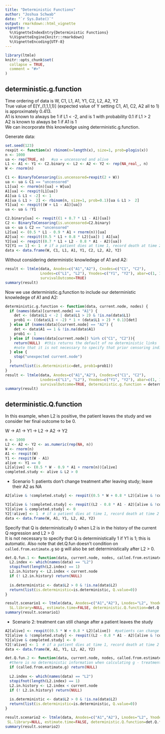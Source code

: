 ```yaml
---
title: "Deterministic Functions"
author: "Joshua Schwab"
date: "`r Sys.Date()`"
output: rmarkdown::html_vignette
vignette: >
  %\VignetteIndexEntry{Deterministic Functions}
  %\VignetteEngine{knitr::rmarkdown}
  %\VignetteEncoding{UTF-8}
---
```


```r
library(ltmle)
knitr::opts_chunk$set(
  collapse = TRUE,
  comment = "#>"
)
```

## deterministic.g.function 
Time ordering of data is W, C1, L1, A1, Y1, C2, L2, A2, Y2  
True value of E[Y_(1,1,1,1)] (expected value of Y setting C1, A1, C2, A2 all to 1) is approximately 0.413.  
A1 is known to always be 1 if L1 < -2, and is 1 with probability 0.1 if L1 > 2   
A2 is known to always be 1 if A1 is 1   
We can incorporate this knowledge using deterministic.g.function.  

Generate data:
``` r
set.seed(123)
rexpit <- function(x) rbinom(n=length(x), size=1, prob=plogis(x))
n <- 1000
ua <- rep(TRUE, n)   #ua = uncensored and alive
L1 <- A1 <- Y1 <- C2.binary <- L2 <- A2 <- Y2 <- rep(NA_real_, n)
W <- rnorm(n)

C1 <- BinaryToCensoring(is.uncensored=rexpit(2 + W))
ua <- ua & C1 == "uncensored"
L1[ua] <- rnorm(n)[ua] + W[ua]
A1[ua] <- rexpit(L1[ua])
A1[ua & L1 < -2] <- 1
A1[ua & L1 >  2] <- rbinom(n, size=1, prob=0.1)[ua & L1 >  2]
Y1[ua] <- rexpit((W + L1 - A1)[ua])
ua <- ua & !Y1

C2.binary[ua] <- rexpit((1 + 0.7 * L1 - A1)[ua])
C2 <- BinaryToCensoring(is.uncensored=C2.binary)
ua <- ua & C2 == "uncensored"
L2[ua] <- (0.5 * L1 - 0.9 * A1 + rnorm(n))[ua]
A2[ua] <- rexpit((0.5 * L1 + 0.8 * L2)[ua]) | A1[ua]
Y2[ua] <- rexpit((0.7 * L1 + L2 - 0.8 * A1 - A2)[ua])
Y2[Y1 == 1] <- 1  # if a patient dies at time 1, record death at time 2 as well
data <- data.frame(W, C1, L1, A1, Y1, C2, L2, A2, Y2)
```

Without considering deterministic knowledege of A1 and A2:
```r
result <- ltmle(data, Anodes=c("A1","A2"), Cnodes=c("C1", "C2"), 
                Lnodes=c("L1", "L2"), Ynodes=c("Y1", "Y2"), abar=c(1, 1), 
                survivalOutcome=TRUE)
summary(result) 
```

Now we use deterministic.g.function to include our deterministic knowledege of A1 and A2:
``` r
deterministic.g.function <- function(data, current.node, nodes) {
  if (names(data)[current.node] == "A1") {
    det <- (data$L1 < -2 | data$L1 > 2) & !is.na(data$L1)
    prob1 <- ((data$L1 < -2) * 1 + (data$L1 > 2) * 0.1)[det]
  } else if (names(data)[current.node] == "A2") {
    det <- data$A1 == 1 & !is.na(data$A1)
    prob1 <- 1
  } else if (names(data[current.node]) %in% c("C1", "C2")){
    return(NULL)  #this returns the default of no deterministic links 
    #note that it is not necessary to specify that prior censoring indicates future censoring
  } else {
    stop("unexpected current.node")
  }
  return(list(is.deterministic=det, prob1=prob1))  
}
result <- ltmle(data, Anodes=c("A1","A2"), Cnodes=c("C1", "C2"), 
                Lnodes=c("L1", "L2"), Ynodes=c("Y1", "Y2"), abar=c(1, 1), 
                survivalOutcome=TRUE, deterministic.g.function = deterministic.g.function)
summary(result) 
```
 
## deterministic.Q.function

In this example, when L2 is positive, the patient leaves the study and we consider her final outcome to be 0. 

W -> A1 -> Y1 -> L2 -> A2 -> Y2
```r
n <- 1000
L2 <- A2 <- Y2 <- as.numeric(rep(NA, n))
W <- rnorm(n)
A1 <- rexpit(W)
Y1 <- rexpit(W - A1)
alive <- Y1 == 0
L2[alive] <- (0.5 * W - 0.9 * A1 + rnorm(n))[alive]
completed.study <- alive & L2 > 0
```

* Scenario 1: patients don't change treatment after leaving study; leave their A2 as NA
```r
A2[alive & !completed.study] <- rexpit((0.5 * W + 0.8 * L2)[alive & !completed.study])

Y2[alive & !completed.study] <- rexpit((L2 - 0.8 * A1 - A2)[alive & !completed.study])
Y2[alive & completed.study] <- 0
Y2[!alive] <- 1  # if a patient dies at time 1, record death at time 2 as well
data <- data.frame(W, A1, Y1, L2, A2, Y2)
```

Specify that Q is deterministically 0 when L2 is in the history of the current Q regression and L2 > 0  
It is not necessary to specify that Q is deterministically 1 if Y1 is 1; this is automatic.
Also note that det.Q.fun doesn't condition on `called.from.estimate.g` so g will also be set       deterministically after L2 > 0.   

```r
det.Q.fun.1 <- function(data, current.node, nodes, called.from.estimate.g) {
  L2.index <- which(names(data) == "L2")
  stopifnot(length(L2.index) == 1)
  L2.in.history <- L2.index < current.node
  if (! L2.in.history) return(NULL)
  
  is.deterministic <- data$L2 > 0 & !is.na(data$L2)
  return(list(is.deterministic=is.deterministic, Q.value=0))
}

result.scenario1 <- ltmle(data, Anodes=c("A1","A2"), Lnodes="L2", Ynodes=c("Y1", "Y2"), abar=c(1, 1), 
  SL.library=NULL, estimate.time=FALSE, deterministic.Q.function=det.Q.fun.1, survivalOutcome=TRUE)
summary(result.scenario1)
```

* Scenario 2: treatment can still change after a patient leaves the study
```r
A2[alive] <- rexpit((0.5 * W + 0.8 * L2)[alive])  #patients can change treatment after leaving study
Y2[alive & !completed.study] <- rexpit((L2 - 0.8 * A1 - A2)[alive & !completed.study])
Y2[alive & completed.study] <- 0
Y2[!alive] <- 1  # if a patient dies at time 1, record death at time 2 as well
data <- data.frame(W, A1, Y1, L2, A2, Y2)

det.Q.fun.2 <- function(data, current.node, nodes, called.from.estimate.g) {
  #there is no deterministic information when calculating g - treatment may still change
  if (called.from.estimate.g) return(NULL)  
  
  L2.index <- which(names(data) == "L2")
  stopifnot(length(L2.index) == 1)
  L2.in.history <- L2.index < current.node
  if (! L2.in.history) return(NULL)
  
  is.deterministic <- data$L2 > 0 & !is.na(data$L2)
  return(list(is.deterministic=is.deterministic, Q.value=0))
}

result.scenario2 <- ltmle(data, Anodes=c("A1","A2"), Lnodes="L2", Ynodes=c("Y1", "Y2"), abar=c(1, 1), 
 SL.library=NULL, estimate.time=FALSE, deterministic.Q.function=det.Q.fun.2, survivalOutcome=TRUE)
summary(result.scenario2)
```

